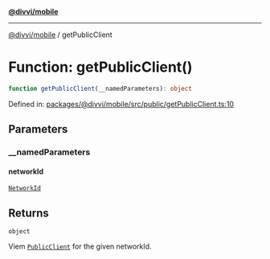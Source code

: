 [**@divvi/mobile**](../README.md)

---

[@divvi/mobile](../README.md) / getPublicClient

# Function: getPublicClient()

```ts
function getPublicClient(__namedParameters): object
```

Defined in: [packages/@divvi/mobile/src/public/getPublicClient.ts:10](https://github.com/divvi-xyz/divvi-mobile/blob/main/packages/@divvi/mobile/src/public/getPublicClient.ts#L10)

## Parameters

### \_\_namedParameters

#### networkId

[`NetworkId`](../type-aliases/NetworkId.md)

## Returns

`object`

Viem [`PublicClient`](https://viem.sh/docs/clients/public) for the given networkId.
